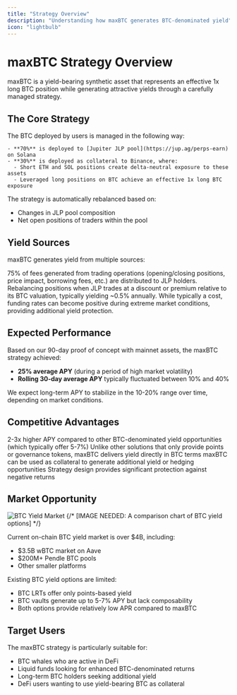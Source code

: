 ```yaml
---
title: "Strategy Overview"
description: "Understanding how maxBTC generates BTC-denominated yield"
icon: "lightbulb"
---
```


# maxBTC Strategy Overview

maxBTC is a yield-bearing synthetic asset that represents an effective 1x long BTC position while generating attractive yields through a carefully managed strategy.

## The Core Strategy

<Card title="Yield Generation Approach" className="w-full">
  <div>
    The BTC deployed by users is managed in the following way:
    
    - **70%** is deployed to [Jupiter JLP pool](https://jup.ag/perps-earn) on Solana
    - **30%** is deployed as collateral to Binance, where:
      - Short ETH and SOL positions create delta-neutral exposure to these assets
      - Leveraged long positions on BTC achieve an effective 1x long BTC exposure
  </div>
</Card>

The strategy is automatically rebalanced based on:
- Changes in JLP pool composition
- Net open positions of traders within the pool

## Yield Sources

maxBTC generates yield from multiple sources:

<CardGroup cols={3}>
  <Card title="JLP Pool Fees" icon="coins">
    75% of fees generated from trading operations (opening/closing positions, price impact, borrowing fees, etc.) are distributed to JLP holders.
  </Card>
  <Card title="Rebalancing Arbitrage" icon="scale-balanced">
    Rebalancing positions when JLP trades at a discount or premium relative to its BTC valuation, typically yielding ~0.5% annually.
  </Card>
  <Card title="Funding Rate Dynamics" icon="chart-line">
    While typically a cost, funding rates can become positive during extreme market conditions, providing additional yield protection.
  </Card>
</CardGroup>

## Expected Performance

Based on our 90-day proof of concept with mainnet assets, the maxBTC strategy achieved:
- **25% average APY** (during a period of high market volatility)
- **Rolling 30-day average APY** typically fluctuated between 10% and 40%

We expect long-term APY to stabilize in the 10-20% range over time, depending on market conditions.

## Competitive Advantages

<CardGroup cols={2}>
  <Card title="Higher Yield Potential" icon="arrow-trend-up">
    2-3x higher APY compared to other BTC-denominated yield opportunities (which typically offer 5-7%)
  </Card>
  <Card title="Native BTC Yield" icon="bitcoin-sign">
    Unlike other solutions that only provide points or governance tokens, maxBTC delivers yield directly in BTC terms
  </Card>
  <Card title="DeFi Composability" icon="puzzle-piece">
    maxBTC can be used as collateral to generate additional yield or hedging opportunities
  </Card>
  <Card title="Low Negative APR Risk" icon="shield-halved">
    Strategy design provides significant protection against negative returns
  </Card>
</CardGroup>

## Market Opportunity

<img src="/images/btc-yield-market.png" alt="BTC Yield Market" className="w-full" />
{/* [IMAGE NEEDED: A comparison chart of BTC yield options] */}

Current on-chain BTC yield market is over $4B, including:
- $3.5B wBTC market on Aave
- $200M+ Pendle BTC pools
- Other smaller platforms

Existing BTC yield options are limited:
- BTC LRTs offer only points-based yield
- BTC vaults generate up to 5-7% APY but lack composability
- Both options provide relatively low APR compared to maxBTC

## Target Users

The maxBTC strategy is particularly suitable for:
- BTC whales who are active in DeFi
- Liquid funds looking for enhanced BTC-denominated returns 
- Long-term BTC holders seeking additional yield
- DeFi users wanting to use yield-bearing BTC as collateral 